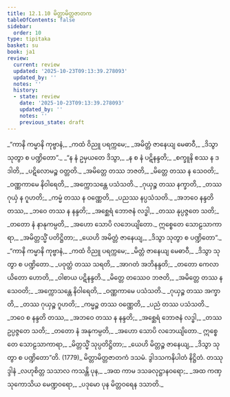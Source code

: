 ```yaml
---
title: 12.1.10 မိတ္တာမိတ္တဇာတက
tableOfContents: false
sidebar:
  order: 10
type: tipitaka
basket: su
book: ja1
review:
  current: review
  updated: '2025-10-23T09:13:39.278093'
  updated_by: ''
  notes: ''
  history:
  - state: review
    date: '2025-10-23T09:13:39.278093'
    updated_by: ''
    notes: ''
    previous_state: draft
---
```



<ReviewStatus review={frontmatter.review} showDetails={true} />

<HypothesisAnnotation frontmatter={frontmatter} />

<DynamicBreadcrumb />

<Division number="121" book="ja1" e="ch" v="22" p="255">

<Paragraph number="2368" type="verses" book="ja1">
_“ကာနိ ကမ္မာနိ ကုဗ္ဗာနံ,_  
_ကထံ ဝိညူ ပရက္ကမေ;_  
_အမိတ္တံ ဇာနေယျ မေဓာဝီ,_  
_ဒိသွာ သုတွာ စ ပဏ္ဍိတော”._  

</Paragraph>

</Division>
<Division number="122" book="ja1" e="ch" v="22" p="255">

<Paragraph number="2369" type="verses" book="ja1">
_“န နံ ဥမှယတေ ဒိသွာ,_  
_န စ နံ ပဋိနန္ဒတိ;_  
_စက္ခူနိ စဿ န ဒဒါတိ,_  
_ပဋိလောမဉ္စ ဝတ္တတိ._  

</Paragraph>

</Division>
<Division number="123" book="ja1" e="ch" v="22" p="255">

<Paragraph number="2370" type="verses" book="ja1">
_အမိတ္တေ တဿ ဘဇတိ,_  
_မိတ္တေ တဿ န သေဝတိ;_  
_ဝဏ္ဏကာမေ နိဝါရေတိ,_  
_အက္ကောသန္တေ ပသံသတိ._  

</Paragraph>

</Division>
<Division number="124" book="ja1" e="ch" v="22" p="255">

<Paragraph number="2371" type="verses" book="ja1">
_ဂုယှဉ္စ တဿ နက္ခာတိ,_  
_တဿ ဂုယှံ န ဂူဟတိ;_  
_ကမ္မံ တဿ န ဝဏ္ဏေတိ,_  
_ပညဿ နပ္ပသံသတိ._  

</Paragraph>

</Division>
<Division number="125" book="ja1" e="ch" v="22" p="255">

<Paragraph number="2372" type="verses" book="ja1">
_အဘဝေ နန္ဒတိ တဿ,_  
_ဘဝေ တဿ န နန္ဒတိ;_  
_အစ္ဆေရံ ဘောဇနံ လဒ္ဓါ,_  
_တဿ နုပ္ပဇ္ဇတေ သတိ;_  
_တတော နံ နာနုကမ္ပတိ,_  
_အဟော သောပိ လဘေယျိတော._  

</Paragraph>

</Division>
<Division number="126" book="ja1" e="ch" v="22" p="255">

<Paragraph number="2373" type="verses" book="ja1">
ဣစ္စေတေ သောဠသာကာရာ,_  
_အမိတ္တသ္မိံ ပတိဋ္ဌိတာ;_  
_ယေဟိ အမိတ္တံ ဇာနေယျ,_  
_ဒိသွာ သုတွာ စ ပဏ္ဍိတော”._  

</Paragraph>

</Division>
<Division number="127" book="ja1" e="ch" v="22" p="255">

<Paragraph number="2374" type="verses" book="ja1">
_“ကာနိ ကမ္မာနိ ကုဗ္ဗာနံ,_  
_ကထံ ဝိညူ ပရက္ကမေ;_  
_မိတ္တံ ဇာနေယျ မေဓာဝီ,_  
_ဒိသွာ သုတွာ စ ပဏ္ဍိတော._  

</Paragraph>

</Division>
<Division number="128" book="ja1" e="ch" v="22" p="255">

<Paragraph number="2375" type="verses" book="ja1">
_ပဝုတ္ထံ တဿ သရတိ,_  
_အာဂတံ အဘိနန္ဒတိ;_  
_တတော ကေလာယိတော ဟောတိ,_  
_ဝါစာယ ပဋိနန္ဒတိ._  

</Paragraph>

</Division>
<Division number="129" book="ja1" e="ch" v="22" p="255">

<Paragraph number="2376" type="verses" book="ja1">
_မိတ္တေ တဿေဝ ဘဇတိ,_  
_အမိတ္တေ တဿ န သေဝတိ;_  
_အက္ကောသန္တေ နိဝါရေတိ,_  
_ဝဏ္ဏကာမေ ပသံသတိ._  

</Paragraph>

</Division>
<Division number="130" book="ja1" e="ch" v="22" p="255">

<Paragraph number="2377" type="verses" book="ja1">
_ဂုယှဉ္စ တဿ အက္ခာတိ,_  
_တဿ ဂုယှဉ္စ ဂူဟတိ;_  
_ကမ္မဉ္စ တဿ ဝဏ္ဏေတိ,_  
_ပညံ တဿ ပသံသတိ._  

</Paragraph>

</Division>
<Division number="131" book="ja1" e="ch" v="22" p="255">

<Paragraph number="2378" type="verses" book="ja1">
_ဘဝေ စ နန္ဒတိ တဿ,_  
_အဘဝေ တဿ န နန္ဒတိ;_  
_အစ္ဆေရံ ဘောဇနံ လဒ္ဓါ,_  
_တဿ ဥပ္ပဇ္ဇတေ သတိ;_  
_တတော နံ အနုကမ္ပတိ,_  
_အဟော သောပိ လဘေယျိတော._  

</Paragraph>

</Division>
<Division number="132" book="ja1" e="ch" v="22" p="256">

<Paragraph number="2379" type="verses" book="ja1">
ဣစ္စေတေ သောဠသာကာရာ,_  
_မိတ္တသ္မိံ သုပ္ပတိဋ္ဌိတာ;_  
_ယေဟိ မိတ္တဉ္စ ဇာနေယျ,_  
_ဒိသွာ သုတွာ စ ပဏ္ဍိတော”တိ. (1779)_  


</Paragraph>
</Division>

<Paragraph number="2380" type="center" book="ja1">
မိတ္တာမိတ္တဇာတကံ ဒသမံ.



</Paragraph>

<Paragraph number="2381" type="center" book="ja1">
ဒွါဒသကနိပါတံ နိဋ္ဌိတံ.



</Paragraph>

<Paragraph number="2382" type="center" book="ja1">
တဿုဒ္ဒါနံ


</Paragraph>

<Paragraph number="2383" type="verses" book="ja1">
_လဟုစိတ္တ သသာလ ကသန္တိ ပုန,_  
_အထ ကာမ ဒသခလုဋ္ဌာနဝရော;_  
_အထ ကဏှ သုကောသိယ မေဏ္ဍဝရော,_  
_ပဒုမော ပုန မိတ္တဝရေန ဒသာတိ._
</Paragraph>